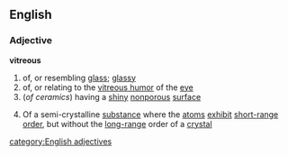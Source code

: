 ==English==
===Adjective===
'''vitreous'''
#of, or resembling [[glass]]; [[glassy]]
#of, or relating to the [[vitreous humor]] of the [[eye]]
#(''of ceramics'') having a [[shiny]] [[nonporous]] [[surface]]
#{{chemistry}} Of a semi-crystalline [[substance]] where the [[atom]]s [[exhibit]] [[short-range]] [[order]], but without the [[long-range]] order of a [[crystal]]
[[category:English adjectives]]
